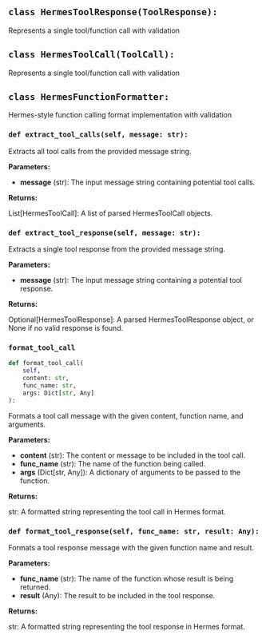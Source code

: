 <a id="camel.messages.conversion.sharegpt.hermes.hermes_function_formatter"></a>

<a id="camel.messages.conversion.sharegpt.hermes.hermes_function_formatter.HermesToolResponse"></a>

## `class HermesToolResponse(ToolResponse):`

Represents a single tool/function call with validation

<a id="camel.messages.conversion.sharegpt.hermes.hermes_function_formatter.HermesToolCall"></a>

## `class HermesToolCall(ToolCall):`

Represents a single tool/function call with validation

<a id="camel.messages.conversion.sharegpt.hermes.hermes_function_formatter.HermesFunctionFormatter"></a>

## `class HermesFunctionFormatter:`

Hermes-style function calling format implementation with validation

<a id="camel.messages.conversion.sharegpt.hermes.hermes_function_formatter.HermesFunctionFormatter.extract_tool_calls"></a>

### `def extract_tool_calls(self, message: str):`

Extracts all tool calls from the provided message string.

**Parameters:**

- **message** (str): The input message string containing potential tool calls.

**Returns:**

  List[HermesToolCall]: A list of parsed HermesToolCall objects.

<a id="camel.messages.conversion.sharegpt.hermes.hermes_function_formatter.HermesFunctionFormatter.extract_tool_response"></a>

### `def extract_tool_response(self, message: str):`

Extracts a single tool response from the provided message string.

**Parameters:**

- **message** (str): The input message string containing a potential tool response.

**Returns:**

  Optional[HermesToolResponse]: A parsed HermesToolResponse object,
or None if no valid response is found.

<a id="camel.messages.conversion.sharegpt.hermes.hermes_function_formatter.HermesFunctionFormatter.format_tool_call"></a>

### `format_tool_call`

```python
def format_tool_call(
    self,
    content: str,
    func_name: str,
    args: Dict[str, Any]
):
```

Formats a tool call message with the given content, function name,
and arguments.

**Parameters:**

- **content** (str): The content or message to be included in the tool call.
- **func_name** (str): The name of the function being called.
- **args** (Dict[str, Any]): A dictionary of arguments to be passed to the function.

**Returns:**

  str: A formatted string representing the tool call in Hermes
format.

<a id="camel.messages.conversion.sharegpt.hermes.hermes_function_formatter.HermesFunctionFormatter.format_tool_response"></a>

### `def format_tool_response(self, func_name: str, result: Any):`

Formats a tool response message with the given function name and
result.

**Parameters:**

- **func_name** (str): The name of the function whose result is being returned.
- **result** (Any): The result to be included in the tool response.

**Returns:**

  str: A formatted string representing the tool response in Hermes
format.
